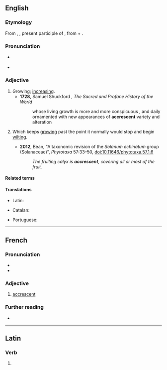 ==English==

===Etymology===
From {{der|en|la|accrescens}}, {{m|la|accrescentis}}, present participle of {{m|la|accresco|accrescere}}, from {{m|la|ad}} + {{m|la|cresco|crescere|to grow}}.

===Pronunciation===
* {{a|RP}} {{IPA|en|/əˈkɹɛsənt/}}
* {{audio|en|en-us-accrescent.ogg|Audio (US)}}

===Adjective===
{{en-adj}}

# Growing; [[increasing]].
#* '''1728''', Samuel Shuckford , ''The Sacred and Profane History of the World''
#*: whose living growth is more and more conspicuous , and daily ornamented with new appearances of '''accrescent''' variety and alteration
# {{lb|en|botany}} Which keeps [[grow]]ing past the point it normally would stop and begin [[wilt]]ing.
#* '''2012''', Bean, "A taxonomic revision of the ''Solanum echinatum'' group (Solanaceae)", ''Phytotaxa''  57:33–50, doi:10.11646/phytotaxa.57.1.6
#*: ''The fruiting calyx is '''accrescent''', covering all or most of the fruit.''

====Related terms====
{{col3|en|
|accrescence
|accretional
|accretive
}}

====Translations====
{{trans-top|growing}}
* Latin: {{t|la|accrescens}}
{{trans-mid}}
{{trans-bottom}}

{{trans-top|botany}}
* Catalan: {{t+|ca|acrescent}}
{{trans-mid}}
* Portuguese: {{t+|pt|acrescente}}
{{trans-bottom}}

----

==French==

===Pronunciation===
* {{fr-IPA}}
* {{audio|fr|LL-Q150 (fra)-Lepticed7-accrescent.wav|Audio}}

===Adjective===
{{fr-adj}}

# {{lb|fr|botany}} [[#English|accrescent]]

===Further reading===
* {{R:TLFi}}

----

==Latin==

===Verb===
{{la-verb-form|accrēscent}}

# {{inflection of|la|accrēscō||3|p|futr|actv|indc}}